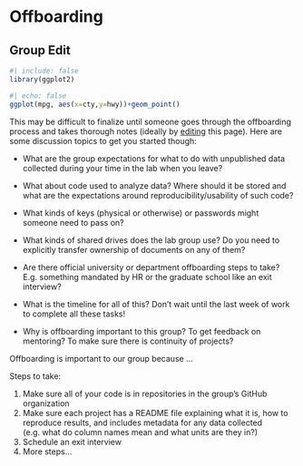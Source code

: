 # Offboarding

::: callout-important
## Group Edit

```r
#| include: false
library(ggplot2)
```

```r
#| echo: false
ggplot(mpg, aes(x=cty,y=hwy))+geom_point()
```

This may be difficult to finalize until someone goes through the offboarding process and takes thorough notes (ideally by [editing](contributing.qmd) this page).
Here are some discussion topics to get you started though:

-   What are the group expectations for what to do with unpublished data collected during your time in the lab when you leave?

-   What about code used to analyze data?
    Where should it be stored and what are the expectations around reproducibility/usability of such code?

-   What kinds of keys (physical or otherwise) or passwords might someone need to pass on?

-   What kinds of shared drives does the lab group use?
    Do you need to explicitly transfer ownership of documents on any of them?

-   Are there official university or department offboarding steps to take?
    E.g. something mandated by HR or the graduate school like an exit interview?

-   What is the timeline for all of this?
    Don't wait until the last week of work to complete all these tasks!

-   Why is offboarding important to this group?
    To get feedback on mentoring?
    To make sure there is continuity of projects?
:::

Offboarding is important to our group because ...

Steps to take:

1.  Make sure all of your code is in repositories in the group's GitHub organization
2.  Make sure each project has a README file explaining what it is, how to reproduce results, and includes metadata for any data collected (e.g. what do column names mean and what units are they in?)
3.  Schedule an exit interview
4.  More steps...
